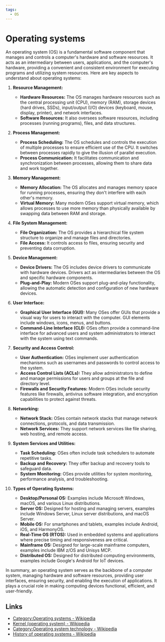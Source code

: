 ```yaml
---
tags:
  - OS
---
```


# Operating systems

An operating system (OS) is a fundamental software component that manages and controls a computer's hardware and software resources. It acts as an intermediary between users, applications, and the computer's hardware, providing a convenient and consistent environment for executing programs and utilizing system resources. Here are key aspects to understand about operating systems:

1. **Resource Management:**

   - **Hardware Resources:** The OS manages hardware resources such as the central processing unit (CPU), memory (RAM), storage devices (hard drives, SSDs), input/output (I/O) devices (keyboard, mouse, display, printer), and network interfaces.
   - **Software Resources:** It also oversees software resources, including processes (running programs), files, and data structures.

2. **Process Management:**

   - **Process Scheduling:** The OS schedules and controls the execution of multiple processes to ensure efficient use of the CPU. It switches between processes rapidly to give the illusion of parallel execution.
   - **Process Communication:** It facilitates communication and synchronization between processes, allowing them to share data and work together.

3. **Memory Management:**

   - **Memory Allocation:** The OS allocates and manages memory space for running processes, ensuring they don't interfere with each other's memory.
   - **Virtual Memory:** Many modern OSes support virtual memory, which allows processes to use more memory than physically available by swapping data between RAM and storage.

4. **File System Management:**

   - **File Organization:** The OS provides a hierarchical file system structure to organize and manage files and directories.
   - **File Access:** It controls access to files, ensuring security and preventing data corruption.

5. **Device Management:**

   - **Device Drivers:** The OS includes device drivers to communicate with hardware devices. Drivers act as intermediaries between the OS and specific hardware components.
   - **Plug-and-Play:** Modern OSes support plug-and-play functionality, allowing the automatic detection and configuration of new hardware devices.

6. **User Interface:**

   - **Graphical User Interface (GUI):** Many OSes offer GUIs that provide a visual way for users to interact with the computer. GUI elements include windows, icons, menus, and buttons.
   - **Command-Line Interface (CLI):** OSes often provide a command-line interface for advanced users and system administrators to interact with the system using text commands.

7. **Security and Access Control:**

   - **User Authentication:** OSes implement user authentication mechanisms such as usernames and passwords to control access to the system.
   - **Access Control Lists (ACLs):** They allow administrators to define and manage permissions for users and groups at the file and directory level.
   - **Firewalls and Security Features:** Modern OSes include security features like firewalls, antivirus software integration, and encryption capabilities to protect against threats.

8. **Networking:**

   - **Network Stack:** OSes contain network stacks that manage network connections, protocols, and data transmission.
   - **Network Services:** They support network services like file sharing, web hosting, and remote access.

9. **System Services and Utilities:**

   - **Task Scheduling:** OSes often include task schedulers to automate repetitive tasks.
   - **Backup and Recovery:** They offer backup and recovery tools to safeguard data.
   - **System Monitoring:** OSes provide utilities for system monitoring, performance analysis, and troubleshooting.

10. **Types of Operating Systems:**
    - **Desktop/Personal OS:** Examples include Microsoft Windows, macOS, and various Linux distributions.
    - **Server OS:** Designed for hosting and managing servers, examples include Windows Server, Linux server distributions, and macOS Server.
    - **Mobile OS:** For smartphones and tablets, examples include Android, iOS, and HarmonyOS.
    - **Real-Time OS (RTOS):** Used in embedded systems and applications where precise timing and responsiveness are critical.
    - **Mainframe OS:** Designed for large-scale mainframe computers, examples include IBM z/OS and Unisys MCP.
    - **Distributed OS:** Designed for distributed computing environments, examples include Google's Android for IoT devices.

In summary, an operating system serves as the backbone of a computer system, managing hardware and software resources, providing user interfaces, ensuring security, and enabling the execution of applications. It plays a crucial role in making computing devices functional, efficient, and user-friendly.

## Links

- [Category:Operating systems - Wikipedia](https://en.wikipedia.org/wiki/Category:Operating_systems)
- [Kernel (operating system) - Wikipedia](<https://en.wikipedia.org/wiki/Kernel_(operating_system)>)
- [Category:Operating system technology - Wikipedia](https://en.wikipedia.org/wiki/Category:Operating_system_technology)
- [History of operating systems - Wikipedia](https://en.wikipedia.org/wiki/History_of_operating_systems)
